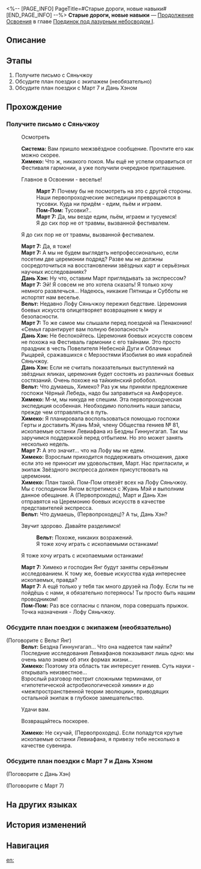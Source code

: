 <%-- [PAGE_INFO]
PageTitle=#Старые дороги, новые навыки#
[END_PAGE_INFO] --%>
{{Дополнить|Диалоги.}}
{{Миссия Инфобокс
|id              = 2022001
|Название        = 
|Изображение     = Миссия Старые дороги, новые навыки.png
|Тип             = Продолжение Освоения
|Событие         = 
|Глава           = Поединок под лазурным небосводом I
|Условия         = Завершена [[Миссия Освоения]] «[[Конец погребения, начало пути]]»
|Персонажи       = Вельт; Дань Хэн; Март 7; Первопроходец; Пом-Пом; Система; Химеко
|СтартЛокация    = [[Звёздный экспресс]] — [[Общий вагон]]
|Мир             = Звёздный экспресс
|Предыдущая      = 
|Следующая       = Приезд вельможей, намеренья ложные
|Награды         = Опыт Освоения*400; Звёздный нефрит*50; Путеводитель путешественника*4; Очищенный эфир*5; Кредиты*30 000
}}
'''Старые дороги, новые навыки''' — [[Продолжение Освоения]] в главе [[Поединок под лазурным небосводом I]].

==Описание==
{{Описание|Не успел экспресс отправиться к следующему пункту назначения, как с Лофу Сяньчжоу пришло сообщение: Цзин Юань приглашает экипаж Звёздного экспресса на Церемонию боевых искусств.}}

==Этапы==
# Получите письмо с Сяньчжоу
# Обсудите план поездки с экипажем (необязательно)
# Обсудите план поездки с Март 7 и Дань Хэном

==Прохождение==
{{Дополнить}}

===Получите письмо с Сяньчжоу===
{{Описание миссии|тип=Продолжение Освоения|локация=Общий вагон|Не успел экспресс отправиться к следующему пункту назначения, как с Лофу Сяньчжоу пришло сообщение: Цзин Юань приглашает экипаж Звёздного экспресса на Церемонию боевых искусств.}}
{{Диалог Начало}}

:{{Диалог|undefined}} Осмотреть
:{{tx}}
:'''Система:''' Вам пришло межзвёздное сообщение. Прочтите его как можно скорее.
:{{tx}}
:'''Химеко:''' Что ж, никакого покоя. Мы ещё не успели оправиться от Фестиваля гармонии, а уже получили очередное приглашение.
:{{Диалог|Стрелка}} Главное в Освоении - веселье!
::'''Март 7:''' Почему бы не посмотреть на это с другой стороны. Наши первопроходческие экспедиции превращаются в тусовки. Куда ни придём - едим, пьём и играем.
::'''Пом-Пом:''' Тусовки?..
::'''Март 7:''' Да, мы везде едим, пьём, играем и тусуемся!
::Я до сих пор не {{MC|ж=оправилась|м=оправился}} от травмы, вызванной фестивалем.
:{{Диалог|Стрелка}} Я до сих пор не {{MC|ж=оправилась|м=оправился}} от травмы, вызванной фестивалем.
:'''Март 7:''' Да, я тоже!
:'''Март 7:''' А мы не будем выглядеть непрофессионально, если посетим две церемонии подряд? Разве мы не должны сосредоточиться на восстановлении звёздных карт и серьёзных научных исследованиях?
:'''Дань Хэн:''' Ну что, оставим Март приглядывать за экспрессом?
:'''Март 7:''' Эй! Я совсем не это хотела сказать! Я только хочу немного развлечься... Надеюсь, никакие Пятницы и Субботы не испортят нам веселье.
:'''Вельт:''' Недавно Лофу Сяньчжоу пережил бедствие. Церемония боевых искусств олицетворяет возвращение к миру и безопасности.
:'''Март 7:''' То же самое мы слышали перед поездкой на Пенаконию! «Семья гарантирует вам полную безопасность!»
:'''Дань Хэн:''' Не беспокойтесь. Церемония боевых искусств совсем не похожа на Фестиваль гармонии с его тайнами. Это просто праздник в честь Повелителя Небесной Дуги и Облачных Рыцарей, сражавшихся с Мерзостями Изобилия во имя кораблей Сяньчжоу.
:'''Дань Хэн:''' Если не считать показательных выступлений на звёздных яликах, церемония будет состоять из различных боевых состязаний. Очень похоже на тайкиянский робобол.
:'''Вельт:''' Что думаешь, Химеко? Раз уж мы приняли предложение госпожи Чёрный Лебедь, надо бы заправиться на Амфореусе.
:'''Химеко:''' М-м, мы никуда не спешим. Эта первопроходческая экспедиция особенная. Необходимо пополнить наши запасы, прежде чем отправляться в путь.
:'''Химеко:''' Я планировала воспользоваться помощью госпожи Герты и доставить Жуань Мэй, члену Общества гениев №&nbsp;81, ископаемые останки Левиафана из Бездны Гиннунгагап. Так мы заручимся поддержкой перед отбытием. Но это может занять несколько недель.
:'''Март 7:''' А это значит... что на Лофу мы не едем.
:'''Химеко:''' Взрослым приходится поддерживать отношения, даже если это не приносит им удовольствия, Март. Нас пригласили, и экипаж Звёздного экспресса должен присутствовать на церемонии.
:'''Химеко:''' План такой. Пом-Пом отвезёт всех на Лофу Сяньчжоу. Мы с господином Янгом встретимся с Жуань Мэй и выполним данное обещание. А (Первопроходец), Март и Дань Хэн отправятся на Церемонию боевых искусств в качестве представителей экспресса.
:'''Вельт:''' Что думаешь, (Первопроходец)? А ты, Дань Хэн?
:{{Диалог|Стрелка}} Звучит здорово. Давайте разделимся!
::'''Вельт:''' Похоже, никаких возражений.
::Я тоже хочу играть с ископаемыми останками!
:{{Диалог|Стрелка}} Я тоже хочу играть с ископаемыми останками!
:'''Март 7:''' Химеко и господин Янг будут заняты серьёзным исследованием. К тому же, боевые искусства куда интереснее ископаемых, правда?
:'''Март 7:''' А ещё только у тебя так много друзей на Лофу. Если ты не пойдёшь с нами, я обязательно потеряюсь! Ты просто {{MC|ж=обязана|м=обязан}} быть нашим проводником!
:'''Пом-Пом:''' Раз все согласны с планом, пора совершать прыжок. Точка назначения - Лофу Сяньчжоу.
:{{tx}}
{{Диалог Конец}}

===Обсудите план поездки с экипажем (необязательно)===
{{Диалог Начало}}

;(Поговорите с Вельт Янг)
:'''Вельт:''' Бездна Гиннунгагап... Что она надеется там найти? Последние исследования Левиафанов показывают лишь одно: мы очень мало знаем об этих формах жизни...
:'''Химеко:''' Поэтому эта область так интересует гениев. Суть науки - открывать неизвестное...
:Взрослый разговор пестрит сложными терминами, от «гипотетической астробиологической химии» и до «межпространственной теории эволюции», приводящих остальной экипаж в глубокое замешательство.
:{{Диалог|Стрелка}} Удачи вам.
:{{Диалог|Стрелка}} Возвращайтесь поскорее.
:'''Химеко:''' Не скучай, (Первопроходец). Если попадутся крутые ископаемые останки Левиафана, я привезу тебе несколько в качестве сувенира.
:{{tx}}
{{Диалог Конец}}

===Обсудите план поездки с Март 7 и Дань Хэном===
{{Диалог Начало}}

;(Поговорите с Дань Хэн)
:{{tx}}

;(Поговорите с Март 7)
:{{tx}}
{{Диалог Конец}}

==На других языках==
{{На других языках
|en   = Homecoming Wardance
|zhs  = 故客重游，演武天舟
|zht  = 故客重遊，演武天舟
|ja   = 再訪、天舟演武
|ko   = 다시 찾아온 옛 손님, 천주 위 연무
|es   = Viejos invitados y naves marciales
|fr   = Retour de la Danse martiale
|ru   = Старые дороги, новые навыки
|th   = เยือนการดวลยุทธ์เรือสวรรค์
|vi   = Khách Cũ Ghé Thăm, Thiên Châu Diễn Võ
|de   = Alte Gäste zur Flotte der Kampfkunst
|id   = Tamu Lama Menghadiri Duel Bela Diri Luofu
|pt   = Dança da Guerra de Retorno
}}

==История изменений==
{{История изменений|3.5}}

==Навигация==
{{Продолжение Освоения Навбокс|Глава }}

[[en:]]
